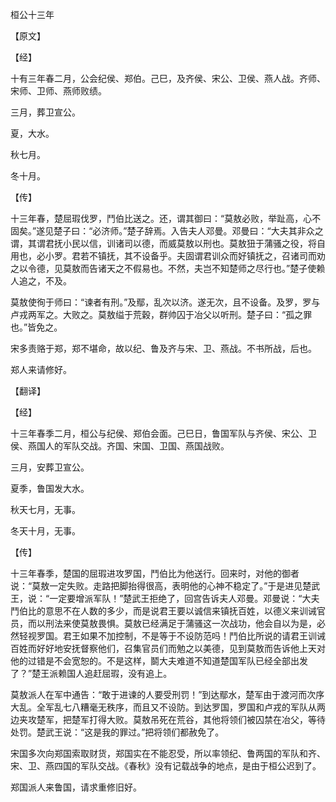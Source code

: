 

桓公十三年

【原文】

【经】

十有三年春二月，公会纪侯、郑伯。己巳，及齐侯、宋公、卫侯、燕人战。齐师、宋师、卫师、燕师败绩。

三月，葬卫宣公。

夏，大水。

秋七月。

冬十月。

【传】

十三年春，楚屈瑕伐罗，鬥伯比送之。还，谓其御曰：“莫敖必败，举趾高，心不固矣。”遂见楚子曰：“必济师。”楚子辞焉。入告夫人邓曼。邓曼曰：“大夫其非众之谓，其谓君抚小民以信，训诸司以德，而威莫敖以刑也。莫敖狃于蒲骚之役，将自用也，必小罗。君若不镇抚，其不设备乎。夫固谓君训众而好镇抚之，召诸司而劝之以令德，见莫敖而告诸天之不假易也。不然，夫岂不知楚师之尽行也。”楚子使赖人追之，不及。

莫敖使徇于师曰：“谏者有刑。”及鄢，乱次以济。遂无次，且不设备。及罗，罗与卢戎两军之。大败之。莫敖缢于荒穀，群帅囚于冶父以听刑。楚子曰：“孤之罪也。”皆免之。

宋多责赂于郑，郑不堪命，故以纪、鲁及齐与宋、卫、燕战。不书所战，后也。

郑人来请修好。

【翻译】

【经】

十三年春季二月，桓公与纪侯、郑伯会面。己巳日，鲁国军队与齐侯、宋公、卫侯、燕国人的军队交战。齐国、宋国、卫国、燕国战败。

三月，安葬卫宣公。

夏季，鲁国发大水。

秋天七月，无事。

冬天十月，无事。

【传】

十三年春季，楚国的屈瑕进攻罗国，鬥伯比为他送行。回来时，对他的御者说：“莫敖一定失败。走路把脚抬得很高，表明他的心神不稳定了。”于是进见楚武王，说：“一定要增派军队！”楚武王拒绝了，回宫告诉夫人邓曼。邓曼说：“大夫鬥伯比的意思不在人数的多少，而是说君王要以诚信来镇抚百姓，以德义来训诫官员，而以刑法来使莫敖畏惧。莫敖已经满足于蒲骚这一次战功，他会自以为是，必然轻视罗国。君王如果不加控制，不是等于不设防范吗！鬥伯比所说的请君王训诫百姓而好好地安抚督察他们，召集官员们而勉之以美德，见到莫敖而告诉他上天对他的过错是不会宽恕的。不是这样，鬬大夫难道不知道楚国军队已经全部出发了？”楚王派赖国人追赶屈瑕，没有追上。

莫敖派人在军中通告：“敢于进谏的人要受刑罚！”到达鄢水，楚军由于渡河而次序大乱。全军乱七八糟毫无秩序，而且又不设防。到达罗国，罗国和卢戎的军队从两边夹攻楚军，把楚军打得大败。莫敖吊死在荒谷，其他将领们被囚禁在冶父，等待处罚。楚武王说：“这是我的罪过。”把将领们都赦免了。

宋国多次向郑国索取财货，郑国实在不能忍受，所以率领纪、鲁两国的军队和齐、宋、卫、燕四国的军队交战。《春秋》没有记载战争的地点，是由于桓公迟到了。

郑国派人来鲁国，请求重修旧好。

